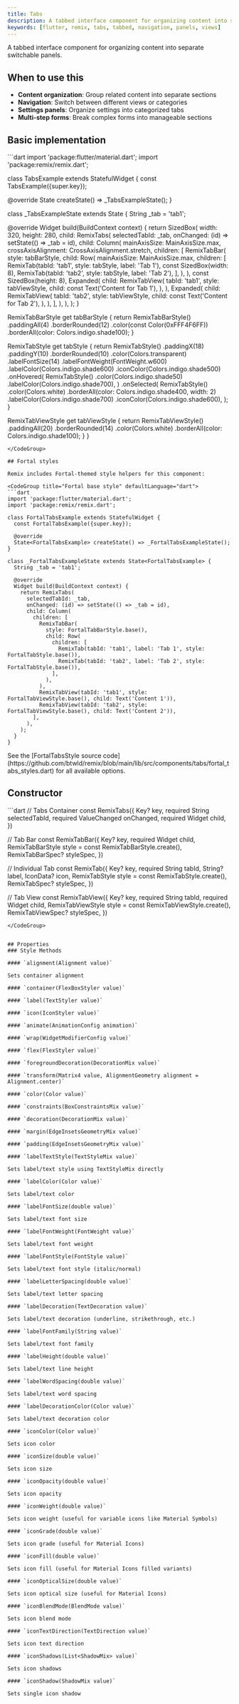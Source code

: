 ```yaml
---
title: Tabs
description: A tabbed interface component for organizing content into separate panels
keywords: [flutter, remix, tabs, tabbed, navigation, panels, views]
---
```


A tabbed interface component for organizing content into separate switchable panels.

## When to use this

- **Content organization**: Group related content into separate sections
- **Navigation**: Switch between different views or categories
- **Settings panels**: Organize settings into categorized tabs
- **Multi-step forms**: Break complex forms into manageable sections

## Basic implementation

<CodeGroup title="Basic implementation" defaultLanguage="dart">
```dart
import 'package:flutter/material.dart';
import 'package:remix/remix.dart';

class TabsExample extends StatefulWidget {
  const TabsExample({super.key});

  @override
  State<TabsExample> createState() => _TabsExampleState();
}

class _TabsExampleState extends State<TabsExample> {
  String _tab = 'tab1';

  @override
  Widget build(BuildContext context) {
    return SizedBox(
      width: 320,
      height: 280,
      child: RemixTabs(
        selectedTabId: _tab,
        onChanged: (id) => setState(() => _tab = id),
        child: Column(
          mainAxisSize: MainAxisSize.max,
          crossAxisAlignment: CrossAxisAlignment.stretch,
          children: [
            RemixTabBar(
              style: tabBarStyle,
              child: Row(
                mainAxisSize: MainAxisSize.max,
                children: [
                  RemixTab(tabId: 'tab1', style: tabStyle, label: 'Tab 1'),
                  const SizedBox(width: 8),
                  RemixTab(tabId: 'tab2', style: tabStyle, label: 'Tab 2'),
                ],
              ),
            ),
            const SizedBox(height: 8),
            Expanded(
              child: RemixTabView(
                tabId: 'tab1',
                style: tabViewStyle,
                child: const Text('Content for Tab 1'),
              ),
            ),
            Expanded(
              child: RemixTabView(
                tabId: 'tab2',
                style: tabViewStyle,
                child: const Text('Content for Tab 2'),
              ),
            ),
          ],
        ),
      ),
    );
  }

  RemixTabBarStyle get tabBarStyle {
    return RemixTabBarStyle()
        .paddingAll(4)
        .borderRounded(12)
        .color(const Color(0xFFF4F6FF))
        .borderAll(color: Colors.indigo.shade100);
  }

  RemixTabStyle get tabStyle {
    return RemixTabStyle()
        .paddingX(18)
        .paddingY(10)
        .borderRounded(10)
        .color(Colors.transparent)
        .labelFontSize(14)
        .labelFontWeight(FontWeight.w600)
        .labelColor(Colors.indigo.shade600)
        .iconColor(Colors.indigo.shade500)
        .onHovered(
          RemixTabStyle()
              .color(Colors.indigo.shade50)
              .labelColor(Colors.indigo.shade700),
        )
        .onSelected(
          RemixTabStyle()
              .color(Colors.white)
              .borderAll(color: Colors.indigo.shade400, width: 2)
              .labelColor(Colors.indigo.shade700)
              .iconColor(Colors.indigo.shade600),
        );
  }

  RemixTabViewStyle get tabViewStyle {
    return RemixTabViewStyle()
        .paddingAll(20)
        .borderRounded(14)
        .color(Colors.white)
        .borderAll(color: Colors.indigo.shade100);
  }
}
```
</CodeGroup>

## Fortal styles

Remix includes Fortal-themed style helpers for this component:

<CodeGroup title="Fortal base style" defaultLanguage="dart">
```dart
import 'package:flutter/material.dart';
import 'package:remix/remix.dart';

class FortalTabsExample extends StatefulWidget {
  const FortalTabsExample({super.key});

  @override
  State<FortalTabsExample> createState() => _FortalTabsExampleState();
}

class _FortalTabsExampleState extends State<FortalTabsExample> {
  String _tab = 'tab1';

  @override
  Widget build(BuildContext context) {
    return RemixTabs(
      selectedTabId: _tab,
      onChanged: (id) => setState(() => _tab = id),
      child: Column(
        children: [
          RemixTabBar(
            style: FortalTabBarStyle.base(),
            child: Row(
              children: [
                RemixTab(tabId: 'tab1', label: 'Tab 1', style: FortalTabStyle.base()),
                RemixTab(tabId: 'tab2', label: 'Tab 2', style: FortalTabStyle.base()),
              ],
            ),
          ),
          RemixTabView(tabId: 'tab1', style: FortalTabViewStyle.base(), child: Text('Content 1')),
          RemixTabView(tabId: 'tab2', style: FortalTabViewStyle.base(), child: Text('Content 2')),
        ],
      ),
    );
  }
}
```
</CodeGroup>

<Info>
  See the [FortalTabsStyle source code](https://github.com/btwld/remix/blob/main/lib/src/components/tabs/fortal_tabs_styles.dart) for all available options.
</Info>

## Constructor
<CodeGroup title="Constructor" defaultLanguage="dart">
```dart
// Tabs Container
const RemixTabs({
  Key? key,
  required String selectedTabId,
  required ValueChanged<String> onChanged,
  required Widget child,
})

// Tab Bar
const RemixTabBar({
  Key? key,
  required Widget child,
  RemixTabBarStyle style = const RemixTabBarStyle.create(),
  RemixTabBarSpec? styleSpec,
})

// Individual Tab
const RemixTab({
  Key? key,
  required String tabId,
  String? label,
  IconData? icon,
  RemixTabStyle style = const RemixTabStyle.create(),
  RemixTabSpec? styleSpec,
})

// Tab View
const RemixTabView({
  Key? key,
  required String tabId,
  required Widget child,
  RemixTabViewStyle style = const RemixTabViewStyle.create(),
  RemixTabViewSpec? styleSpec,
})
```
</CodeGroup>


## Properties
### Style Methods

#### `alignment(Alignment value)`

Sets container alignment

#### `container(FlexBoxStyler value)`

#### `label(TextStyler value)`

#### `icon(IconStyler value)`

#### `animate(AnimationConfig animation)`

#### `wrap(WidgetModifierConfig value)`

#### `flex(FlexStyler value)`

#### `foregroundDecoration(DecorationMix value)`

#### `transform(Matrix4 value, AlignmentGeometry alignment = Alignment.center)`

#### `color(Color value)`

#### `constraints(BoxConstraintsMix value)`

#### `decoration(DecorationMix value)`

#### `margin(EdgeInsetsGeometryMix value)`

#### `padding(EdgeInsetsGeometryMix value)`

#### `labelTextStyle(TextStyleMix value)`

Sets label/text style using TextStyleMix directly

#### `labelColor(Color value)`

Sets label/text color

#### `labelFontSize(double value)`

Sets label/text font size

#### `labelFontWeight(FontWeight value)`

Sets label/text font weight

#### `labelFontStyle(FontStyle value)`

Sets label/text font style (italic/normal)

#### `labelLetterSpacing(double value)`

Sets label/text letter spacing

#### `labelDecoration(TextDecoration value)`

Sets label/text decoration (underline, strikethrough, etc.)

#### `labelFontFamily(String value)`

Sets label/text font family

#### `labelHeight(double value)`

Sets label/text line height

#### `labelWordSpacing(double value)`

Sets label/text word spacing

#### `labelDecorationColor(Color value)`

Sets label/text decoration color

#### `iconColor(Color value)`

Sets icon color

#### `iconSize(double value)`

Sets icon size

#### `iconOpacity(double value)`

Sets icon opacity

#### `iconWeight(double value)`

Sets icon weight (useful for variable icons like Material Symbols)

#### `iconGrade(double value)`

Sets icon grade (useful for Material Icons)

#### `iconFill(double value)`

Sets icon fill (useful for Material Icons filled variants)

#### `iconOpticalSize(double value)`

Sets icon optical size (useful for Material Icons)

#### `iconBlendMode(BlendMode value)`

Sets icon blend mode

#### `iconTextDirection(TextDirection value)`

Sets icon text direction

#### `iconShadows(List<ShadowMix> value)`

Sets icon shadows

#### `iconShadow(ShadowMix value)`

Sets single icon shadow

